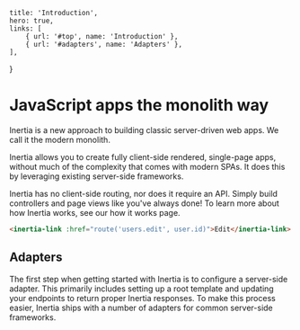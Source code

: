 
    title: 'Introduction',
    hero: true,
    links: [
        { url: '#top', name: 'Introduction' },
        { url: '#adapters', name: 'Adapters' },
    ],
}

# JavaScript apps the monolith way

Inertia is a new approach to building classic server-driven web apps. We call it the modern monolith.

Inertia allows you to create fully client-side rendered, single-page apps, without much of the complexity that comes with modern SPAs. It does this by leveraging existing server-side frameworks.

Inertia has no client-side routing, nor does it require an API. Simply build controllers and page views like you've always done! To learn more about how Inertia works, see our how it works page.

~~~html
<inertia-link :href="route('users.edit', user.id)">Edit</inertia-link>
~~~

## Adapters

The first step when getting started with Inertia is to configure a server-side adapter. This primarily includes setting up a root template and updating your endpoints to return proper Inertia responses. To make this process easier, Inertia ships with a number of adapters for common server-side frameworks.

